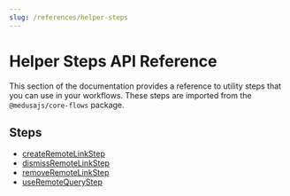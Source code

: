 ```yaml
---
slug: /references/helper-steps
---
```



# Helper Steps API Reference

This section of the documentation provides a reference to utility steps that you can use in your workflows. These steps are imported from the `@medusajs/core-flows` package.

## Steps

- [createRemoteLinkStep](../../helper_steps/functions/helper_steps.createRemoteLinkStep/page.mdx)
- [dismissRemoteLinkStep](../../helper_steps/functions/helper_steps.dismissRemoteLinkStep/page.mdx)
- [removeRemoteLinkStep](../../helper_steps/functions/helper_steps.removeRemoteLinkStep/page.mdx)
- [useRemoteQueryStep](../../helper_steps/functions/helper_steps.useRemoteQueryStep/page.mdx)
